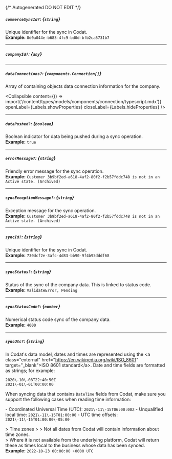 {/* Autogenerated DO NOT EDIT  */}

##### `commerceSyncId?`: *{`string`}*
Unique identifier for the sync in Codat.
<br/>
**Example:** `8d0a044e-b683-4fc9-bd0d-bfb2ca5731b7`

---
##### `companyId?`: *{`any`}*

---
##### `dataConnections?`: *{`components.Connection[]`}*
Array of containing objects data connection information for the company.

<Collapsible content={() => import('/content/types/models/components/connection/typescript.mdx')} openLabel={Labels.showProperties} closeLabel={Labels.hideProperties} />


---
##### `dataPushed?`: *{`boolean`}*
Boolean indicator for data being pushed during a sync operation.
<br/>
**Example:** `true`

---
##### `errorMessage?`: *{`string`}*
Friendly error message for the sync operation.
<br/>
**Example:** `Customer 3b9bf2ed-a618-4af2-80f2-f2b57fddc748 is not in an Active state. (Archived)`

---
##### `syncExceptionMessage?`: *{`string`}*
Exception message for the sync operation.
<br/>
**Example:** `Customer 3b9bf2ed-a618-4af2-80f2-f2b57fddc748 is not in an Active state. (Archived)`

---
##### `syncId?`: *{`string`}*
Unique identifier for the sync in Codat.
<br/>
**Example:** `730dcf2e-3afc-4d83-bb90-9f4b95dddf68`

---
##### `syncStatus?`: *{`string`}*
Status of the sync of the company data. This is linked to status code.
<br/>
**Example:** `ValidateError, Pending`

---
##### `syncStatusCode?`: *{`number`}*
Numerical status code sync of the company data.
<br/>
**Example:** `4000`

---
##### `syncUtc?`: *{`string`}*
In Codat's data model, dates and times are represented using the \<a class\="external" href\="https://en.wikipedia.org/wiki/ISO_8601" target\="_blank"\>ISO 8601 standard\</a\>. Date and time fields are formatted as strings; for example:

```
2020\-10\-08T22:40:50Z
2021\-01\-01T00:00:00
```



When syncing data that contains `DateTime` fields from Codat, make sure you support the following cases when reading time information:

\- Coordinated Universal Time (UTC): `2021\-11\-15T06:00:00Z`
\- Unqualified local time: `2021\-11\-15T01:00:00`
\- UTC time offsets: `2021\-11\-15T01:00:00\-05:00`

\> Time zones
\> 
\> Not all dates from Codat will contain information about time zones.  
\> Where it is not available from the underlying platform, Codat will return these as times local to the business whose data has been synced.
<br/>
**Example:** `2022-10-23 00:00:00 +0000 UTC`


